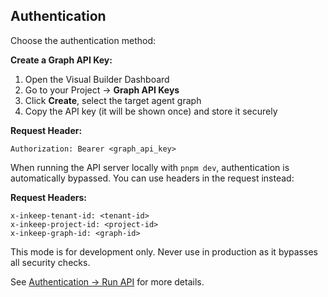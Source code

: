 ## Authentication

Choose the authentication method:

<Tabs>
<Tab title="Using Graph API Key">

**Create a Graph API Key:**
1. Open the Visual Builder Dashboard
2. Go to your Project → **Graph API Keys**
3. Click **Create**, select the target agent graph
4. Copy the API key (it will be shown once) and store it securely

**Request Header:**
```http
Authorization: Bearer <graph_api_key>
```
</Tab>

<Tab title="Without API key">

When running the API server locally with `pnpm dev`, authentication is automatically bypassed. You can use headers in the request instead:

**Request Headers:**
```http
x-inkeep-tenant-id: <tenant-id>
x-inkeep-project-id: <project-id>
x-inkeep-graph-id: <graph-id>
```

<Warning>
This mode is for development only. Never use in production as it bypasses all security checks.
</Warning>

</Tab>

</Tabs>

See [Authentication → Run API](/api-reference/authentication/run-api) for more details.